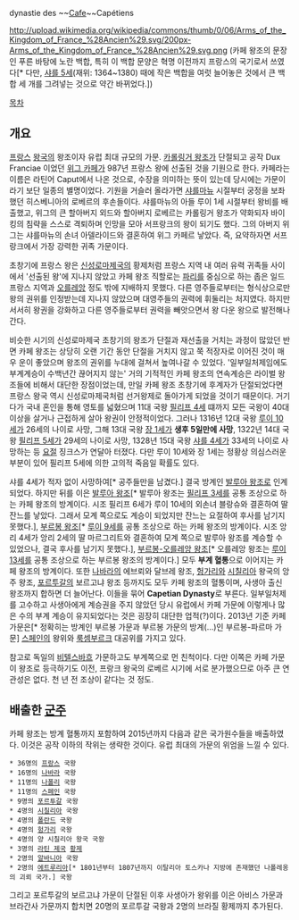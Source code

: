 dynastie des ~~[[카페|Cafe]]~~Capétiens

http://upload.wikimedia.org/wikipedia/commons/thumb/0/06/Arms_of_the_Kingdom_of_France_%28Ancien%29.svg/200px-Arms_of_the_Kingdom_of_France_%28Ancien%29.svg.png
(카페 왕조의 문장인 푸른 바탕에 노란 백합, 특히 이 백합 문양은 혁명 이전까지 프랑스의 국기로서 쓰였다[* 다만, [[샤를 5세]](재위: 1364~1380) 때에 작은 백합을 여럿 늘어놓은 것에서 큰 백합 세 개를 그려넣는 것으로 약간 바뀌었다.])

[[목차]]
== 개요 ==
[[프랑스]] [[왕국]]의 왕조이자 유럽 최대 규모의 가문. [[카롤링거 왕조]]가 단절되고 공작 Dux Franciae 이었던 [[위그 카페]]가 987년 프랑스 왕에 선출된 것을 기원으로 한다. 카페라는 이름은 라틴어 Caput에서 나온 것으로, 수장을 의미하는 뜻이 있는데 당시에는 가문이라기 보단 일종의 별명이었다. 기원을 거슬러 올라가면 [[샤를마뉴]] 시절부터 궁정을 보좌했던 히스베니아의 로베르의 후손들이다. 샤를마뉴의 아들 루이 1세 시절부터 왕비를 배출했고, 위그의 큰 할아버지 외드와 할아버지 로베르는 카롤링거 왕조가 약화되자 바이킹의 침략을 스스로 격퇴하며 인망을 모아 서프랑크의 왕이 되기도 했다. 그의 아버지 위그는 샤를마뉴의 손녀 아델라이드와 결혼하여 위그 카페르 낳았다. 즉, 요약하자면 서프랑크에서 가장 강력한 귀족 가문이다.

초창기에 프랑스 왕은 [[신성로마제국]]의 황제처럼 프랑스 지역 내 여러 유력 귀족들 사이에서 '선출된 왕'에 지나지 않았고 카페 왕조 직할로는 [[파리]]를 중심으로 하는 좁은 일드프랑스 지역과 [[오를레앙]] 정도 밖에 지배하지 못했다. 다른 영주들로부터는 형식상으로만 왕의 권위를 인정받는데 지나지 않았으며 대영주들의 권력에 휘둘리는 처지였다. 하지만 서서히 왕권을 강화하고 다른 영주들로부터 권력을 빼앗으면서 왕 다운 왕으로 발전해나간다.

비슷한 시기의 신성로마제국 초창기의 왕조가 단절과 재선출을 거치는 과정이 많았던 반면 카페 왕조는 상당히 오랜 기간 동안 단절을 거치지 않고 쭉 적장자로 이어진 것이 매우 운이 좋았으며 왕조의 권위를 누대에 걸쳐서 높여나갈 수 있었다. '일부일처제임에도 부계계승이 수백년간 끊어지지 않는' 거의 기적적인 카페 왕조의 연속계승은 라이벌 왕조들에 비해서 대단한 장점이었는데, 만일 카페 왕조 초창기에 후계자가 단절되었다면 프랑스 왕국 역시 신성로마제국처럼 선거왕제로 돌아가게 되었을 것이기 때문이다. 거기다가 국내 혼인을 통해 영토를 넓혔으며 11대 국왕 [[필리프 4세]] 떄까지 모든 국왕이 40대 이상을 살거나 근접하게 살아 왕권이 안정적이었다. 그러나 1316년 12대 국왕 [[루이 10세]]가 26세의 나이로 사망, 그해 13대 국왕 [[장 1세]]가 '''생후 5일만에 사망''', 1322년 14대 국왕 [[필리프 5세]]가 29세의 나이로 사망, 1328년 15대 국왕 [[샤를 4세]]가 33세의 나이로 사망하는 등 [[요절]] 징크스가 연달아 터졌다. 다만 루이 10세와 장 1세는 정황상 의심스러운 부분이 있어 필리프 5세에 의한 고의적 죽음일 확률도 있다.

샤를 4세가 적자 없이 사망하여[* 공주들만을 남겼다.] 결국 방계인 [[발루아 왕조]]로 인계되었다. 하지만 뒤를 이은 [[발루아 왕조]][* 발루아 왕조는 [[필리프 3세]]를 공통 조상으로 하는 카페 왕조의 방계이다. 시조 필리프 6세가 루이 10세의 외손녀 블랑슈와 결혼하여 딸 잔느를 낳았다. 그래서 모계 쪽으로도 계승이 되었지만 잔느는 요절하여 후사를 남기지 못했다.], [[부르봉 왕조]][* [[루이 9세]]를 공통 조상으로 하는 카페 왕조의 방계이다. 시조 앙리 4세가 앙리 2세의 딸 마르그리트와 결혼하여 모계 쪽으로 발루아 왕조를 계승할 수 있었으나, 결국 후사를 남기지 못했다.], [[부르봉-오를레앙 왕조]][* 오를레앙 왕조는 [[루이 13세]]를 공통 조상으로 하는 부르봉 왕조의 방계이다.] 모두 '''부계 혈통'''으로 이어지는 카페 왕조의 방계이다. 또한 [[나바라]]의 에브뢰와 달브레 왕조, [[헝가리]]와 [[시칠리아]] 왕국의 앙주 왕조, [[포르투갈]]의 보르고냐 왕조 등까지도 모두 카페 왕조의 혈통이며, 사생아 출신 왕조까지 합하면 더 늘어난다. 이들을 묶어 '''Capetian Dynasty'''로 부른다. 일부일처제를 고수하고 사생아에게 계승권을 주지 않았던 당시 유럽에서 카페 가문에 이렇게나 많은 수의 부계 계승이 유지되었다는 것은 굉장히 대단한 업적(?)이다. 2013년 기준 카페 가문은[* 정확히는 방계인 부르봉 가문과 부르봉 가문의 방계(...)인 부르봉-파르마 가문] [[스페인]]의 왕위와 [[룩셈부르크]] 대공위를 가지고 있다.

참고로 독일의 [[비텔스바흐]] 가문하고도 부계쪽으로 먼 친척이다. 다만 이쪽은 카페 가문이 왕조로 등극하기도 이전, 프랑크 왕국의 로베르 시기에 서로 분가했으므로 아주 큰 연관성은 없다. 천 년 전 조상이 같다는 것 정도.

== 배출한 [[군주]] ==
카페 왕조는 방계 혈통까지 포함하여 2015년까지 다음과 같은 국가원수들을 배출하였다. 이것은 공작 이하의 작위는 생략한 것이다. 유럽 최대의 가문의 위엄을 느낄 수 있다.

 * 36명의 [[프랑스]] 국왕
 * 16명의 [[나바라]] 국왕
 * 11명의 [[나폴리]] 국왕
 * 11명의 [[스페인]] 국왕
 * 9명의 [[포르투갈]] 국왕
 * 4명의 [[시칠리아]] 국왕
 * 4명의 [[폴란드]] 국왕
 * 4명의 [[헝가리]] 국왕
 * 4명의 양 시칠리아 왕국 국왕
 * 3명의 [[라틴 제국]] [[황제]]
 * 2명의 [[알바니아]] 국왕
 * 2명의 [[에트루리아]][* 1801년부터 1807년까지 이탈리아 토스카나 지방에 존재했던 나폴레옹의 괴뢰 국가.] 국왕

그리고 포르투갈의 보르고냐 가문이 단절된 이후 사생아가 왕위를 이은 아비스 가문과 브라간사 가문까지 합치면 20명의 포르투갈 국왕과 2명의 브라질 황제까지 추가된다.
